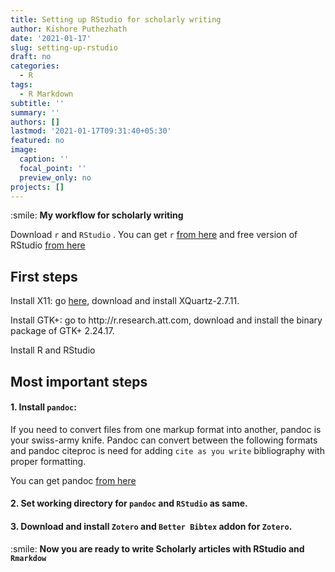 ```yaml
---
title: Setting up RStudio for scholarly writing
author: Kishore Puthezhath
date: '2021-01-17'
slug: setting-up-rstudio
draft: no
categories:
  - R
tags:
  - R Markdown
subtitle: ''
summary: ''
authors: []
lastmod: '2021-01-17T09:31:40+05:30'
featured: no
image:
  caption: ''
  focal_point: ''
  preview_only: no
projects: []
---
```


:smile: **My workflow for scholarly writing**


Download `r` and `RStudio` . You can get `r` [from here](https://cloud.r-project.org) and free version of RStudio [from here](https://rstudio.com/products/rstudio/download/)

## First steps

Install X11: go [here](https://www.xquartz.org/), download and install XQuartz-2.7.11.  

Install GTK+: go to http://r.research.att.com, download and install the binary package of GTK+ 2.24.17.  

Install R and RStudio

## Most important steps

#### 1. Install `pandoc`:
If you need to convert files from one markup format into another, pandoc is your swiss-army knife. Pandoc can convert between the following formats and pandoc citeproc is need for adding `cite as you write` bibliography with proper formatting. 

You can get pandoc [from here](https://pandoc.org/installing.html)

#### 2. Set working directory for `pandoc` and `RStudio` as same.

#### 3. Download and install `Zotero` and `Better Bibtex` addon for `Zotero`.

:smile: **Now you are ready to write Scholarly articles with RStudio and `Rmarkdow`**